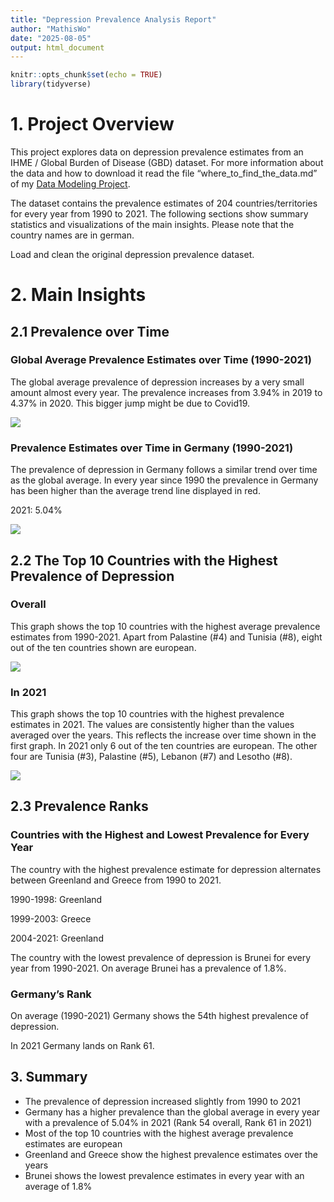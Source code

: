 ---
title: "Depression Prevalence Analysis Report"
author: "MathisWo"
date: "2025-08-05"
output: html_document
---

```{r setup, include=FALSE}
knitr::opts_chunk$set(echo = TRUE)
library(tidyverse)
```


# 1. Project Overview

This project explores data on depression prevalence estimates from an IHME / Global Burden of Disease (GBD) dataset. For more information about the data and how to download it read the file "where_to_find_the_data.md" of my [Data Modeling Project](https://github.com/MathisWo/Data-Modeling-of-Global-Depression-Prevalence-Data).

The dataset contains the prevalence estimates of 204 countries/territories for every year from 1990 to 2021.
The following sections show summary statistics and visualizations of the main insights. Please note that the country names are in german.

Load and clean the original depression prevalence dataset.

# 2. Main Insights

## 2.1 Prevalence over Time

### Global Average Prevalence Estimates over Time (1990-2021)

The global average prevalence of depression increases by a very small amount almost every year. The prevalence increases from 3.94% in 2019 to 4.37% in 2020. This bigger jump might be due to Covid19.

![](prevalence_over_time.png)


### Prevalence Estimates over Time in Germany (1990-2021)

The prevalence of depression in Germany follows a similar trend over time as the global average. 
In every year since 1990 the prevalence in Germany has been higher than the average trend line displayed in red.

2021: 5.04%

![](prevalence_germany_vs_avg.png)


## 2.2 The Top 10 Countries with the Highest Prevalence of Depression

### Overall

This graph shows the top 10 countries with the highest average prevalence estimates from 1990-2021. 
Apart from Palastine (#4) and Tunisia (#8), eight out of the ten countries shown are european.

![](top10_countries.png)

### In 2021

This graph shows the top 10 countries with the highest prevalence estimates in 2021.
The values are consistently higher than the values averaged over the years. This reflects the increase over time shown in the first graph.
In 2021 only 6 out of the ten countries are european. The other four are Tunisia (#3), Palastine (#5), Lebanon (#7) and Lesotho (#8).

![](top10_countries_2021.png)

## 2.3 Prevalence Ranks

### Countries with the Highest and Lowest Prevalence for Every Year

The country with the highest prevalence estimate for depression alternates between Greenland and Greece from 1990 to 2021.

1990-1998: Greenland

1999-2003: Greece

2004-2021: Greenland

The country with the lowest prevalence of depression is Brunei for every year from 1990-2021. On average Brunei has a prevalence of 1.8%.


### Germany's Rank

On average (1990-2021) Germany shows the 54th highest prevalence of depression.

In 2021 Germany lands on Rank 61.


## 3. Summary

- The prevalence of depression increased slightly from 1990 to 2021
- Germany has a higher prevalence than the global average in every year with a prevalence of 5.04% in 2021 (Rank 54 overall, Rank 61 in 2021)
- Most of the top 10 countries with the highest average prevalence estimates are european
- Greenland and Greece show the highest prevalence estimates over the years
- Brunei shows the lowest prevalence estimates in every year with an average of 1.8%

